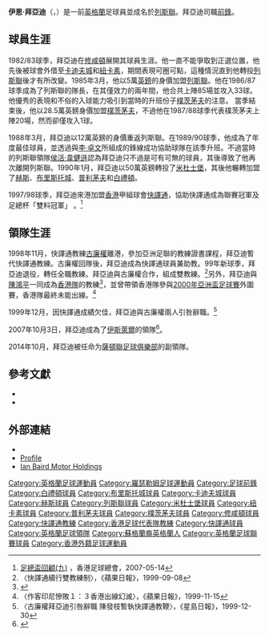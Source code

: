 {{noteTA
|G1=足球
|G2=FAcup
|G3=列斯聯
|T=zh-hans:伊恩·拜尔德;zh-hk:伊恩·拜亞迪;zh-tw:伊恩·拜爾德;
|1=zh-hans:拜尔德;zh-hk:拜亞迪;zh-tw:拜爾德;
|2=zh-hans:哈茨;zh-hk:赫斯;zh-tw:哈茨;
}}
{{Football manager infobox
| playername     = Ian Baird
| fullname       = 
| image          = 
| dateofbirth    = {{birth date and age|df=yes|1964|4|1}}
| cityofbirth    = [[洛達咸|洛達咸]]
| countryofbirth = [[英格蘭|英格蘭]]
| height         = {{height|ft=6|in=0}}
| currentclub    = 
| clubnumber     = 
| position       = [[前鋒_(足球)|前鋒]]
| youthyears     = 
| youthclubs     = [[修咸頓足球會|修咸頓]]
| years          = 1982–1985<br />1983–1984<br />1984<br />1985–1987<br />1987–1988<br />1988–1990<br />1990–1991<br />1991–1993<br />1993–1995<br />1995–1996<br />1996–1997<br>1997–1999
| clubs          = [[修咸頓足球會|修咸頓]]<br />→ [[卡迪夫城足球會|卡迪夫城]]<br />→ [[紐卡素足球會|紐卡素]]<br />[[列斯聯足球會|列斯聯]]<br />[[樸茨茅夫足球會|樸茨茅夫]]<br />[[列斯聯足球會|列斯聯]]<br />[[米杜士堡足球會|米杜士堡]]<br />[[赫斯足球會|赫斯]]<br />[[布里斯托城足球會|布里斯托城]]<br />[[普利茅夫足球會|普利茅夫]]<br />[[布莱顿足球俱乐部|白禮頓]]<br />[[花花足球會|快譯通]]<br />'''總共'''
| caps(goals)    = {{0}}22 {{0}}{{0}}(5)<br />{{0}}12 {{0}}{{0}}(6)<br />{{0}}{{0}}5 {{0}}{{0}}(1)<br />{{0}}85 {{0}}(33)<br />{{0}}20 {{0}}{{0}}(1)<br />{{0}}77 {{0}}(17)<br />{{0}}63 {{0}}(19)<br />{{0}}64 {{0}}(15)<br />{{0}}57 {{0}}(11)<br />{{0}}27 {{0}}{{0}}(6)<br />{{0}}40 {{0}}(14)<br />{{0}}22 {{0}}(18)<br />'''472 (128)'''
| manageryears   = 1998–1999<br />1999<br />2004–2007<br>2007–2012
| managerclubs   = [[花花足球會|快譯通]]<br />[[香港足球代表隊|香港]]<br />[[哈雲特足球會|哈雲特]]<br>[[伊斯萊爾足球會|伊斯萊爾]]
}}

'''伊恩·拜亞迪'''（{{lang-en|'''Ian Baird'''}}，{{bd|1964年|4月1日|catIdx=Baird, Ian}}）是一前[[英格蘭|英格蘭]]足球員並成名於[[列斯聯足球會|列斯聯]]。拜亞迪司職[[前鋒_(足球)|前鋒]]。

==球員生涯==

1982/83球季，拜亞迪在[[修咸頓足球會|修咸頓]]展開其球員生涯。他一直不能爭取到正選位置，他先後被球會外借至[[卡迪夫城足球會|卡迪夫城]]和[[紐卡素足球會|紐卡素]]，期間表現可圈可點，這種情況直到他轉投[[列斯聯足球會|列斯聯]]後才有所改變。1985年3月，他以5萬[[英鎊|英鎊]]的身價加盟[[列斯聯足球會|列斯聯]]。他在1986/87球季成為了列斯聯的隊長，在其僅效力的兩年間，他合共上陣85場並攻入33球。他優秀的表現和不俗的入球能力吸引到當時的升班份子[[樸茨茅夫足球會|樸茨茅夫]]的注意。
當季結束後，他以28.5萬英鎊身價加盟[[樸茨茅夫足球會|樸茨茅夫]]，不過他在1987/88球季代表樸茨茅夫上陣20場，然而卻僅攻入1球。

1988年3月，拜亞迪以12萬英鎊的身價重返列斯聯。在1989/90球季，他成為了年度最佳球員，並透過與[[李·卓文|李·卓文]]所組成的鋒線成功協助球隊在該季升班。不過當時的列斯聯領隊[[侯活·韋健遜|侯活·韋健遜]]認為拜亞迪只不過是可有可無的球員，其後導致了他再次離開列斯聯。1990年1月，拜亞迪以50萬英鎊轉投了[[米杜士堡足球會|米杜士堡]]，其後他輾轉加盟了[[赫斯足球會|赫斯]]、[[布里斯托城足球會|布里斯托城]]、[[普利茅夫足球會|普利茅夫]]和[[布莱顿足球俱乐部|白禮頓]]。

1997/98球季，拜亞迪來港加盟[[香港|香港]]甲組球會[[花花足球會|快譯通]]，協助快譯通成為聯賽冠軍及足總杯「雙料冠軍」 。<ref>[http://www.hkfa.com/news_details/4956 足總盃回顧(九)] {{Wayback|url=http://www.hkfa.com/news_details/4956 |date=20150619085521 }}，香港足球總會，2007-05-14</ref>

==領隊生涯==
1998年11月，快譯通教練[[古廉權|古廉權]]離港，參加亞洲足聯的教練證書課程，拜亞迪暫代快譯通教練。古廉權回隊後，拜亞迪成為快譯通球員兼助教。99年新球季，拜亞迪退役，轉任全職教練。拜亞迪與古廉權合作，組成雙教練。<ref>〈快譯通續行雙教練制〉，《蘋果日報》，1999-09-08</ref>另外，拜亞迪與[[陳鴻平|陳鴻平]]一同成為[[香港足球代表隊|香港隊]]的教練<ref>{{en}}{{cite web | title= Ian Baird | work= havantandwaterlooville | url= http://www.havantandwaterlooville.net/stats/player.asp?p=135 | accessdate= 22 February 2009 | archive-date= 2015-09-24 | archive-url= https://web.archive.org/web/20150924025220/http://www.havantandwaterlooville.net/stats/player.asp?p=135 | dead-url= no }}</ref>，並曾帶領香港隊參與[[2000年亞洲盃足球賽|2000年亞洲盃足球賽]]外圍賽，香港隊最終未能出線。<ref>〈作客印尼慘敗１：３香港出線幻滅〉，《蘋果日報》，1999-11-15</ref>

1999年12月，因快譯通成績欠佳，拜亞迪與古廉權兩人引咎辭職。<ref>〈古廉權拜亞迪引咎辭職 陳發枝暫執快譯通教鞭〉，《星島日報》，1999-12-30</ref>

2007年10月3日，拜亞迪成為了[[伊斯萊爾足球會|伊斯萊爾]]的領隊<ref>{{en}}{{cite web| title=Baird confirmed as new Eastleigh boss| work=dailyecho| url=http://www.dailyecho.co.uk/sport/football/display.var.1732696.0.baird_confirmed_as_new_eastleigh_boss.php| date=3 October 2007| accessdate=14 February 2009| archive-date=2008-01-25| archive-url=https://web.archive.org/web/20080125201500/http://www.dailyecho.co.uk/sport/football/display.var.1732696.0.baird_confirmed_as_new_eastleigh_boss.php| dead-url=no}}</ref>。

2014年10月，拜亞迪被任命为[[薩頓聯足球俱樂部|薩頓聯足球俱樂部]]的副領隊。

==參考文獻==
{{reflist}}
*{{en}}{{cite book |title=Leeds United Player By Player|   author=Andrew Mourant |   year=1992|   publisher=Guinness Publishing Limited|   isbn=0-85112-568-9}}
*{{en}}{{cite book |title= Where are They Now? |   author=Les Rowley And John Ray |   year=2005|   publisher=YFP Publishing|   isbn= 0-9545333-3-X}}

==外部連結==
*{{soccerbase|334}}
*[https://web.archive.org/web/20090314013639/http://www.leedsfans.org.uk/leeds/players/19.html Profile]
*[https://web.archive.org/web/20061205032934/http://ibmh.co.uk/ Ian Baird Motor Holdings]

{{DEFAULTSORT:Baird, Ian}}
[[Category:英格蘭足球運動員|Category:英格蘭足球運動員]]
[[Category:羅瑟勒姆足球運動員|Category:羅瑟勒姆足球運動員]]
[[Category:足球前鋒|Category:足球前鋒]]
[[Category:白禮頓球員|Category:白禮頓球員]]
[[Category:布里斯托城球員|Category:布里斯托城球員]]
[[Category:卡迪夫城球員|Category:卡迪夫城球員]]
[[Category:赫斯球員|Category:赫斯球員]]
[[Category:列斯聯球員|Category:列斯聯球員]]
[[Category:米杜士堡球員|Category:米杜士堡球員]]
[[Category:紐卡素球員|Category:紐卡素球員]]
[[Category:普利茅夫球員|Category:普利茅夫球員]]
[[Category:樸茨茅夫球員|Category:樸茨茅夫球員]]
[[Category:修咸頓球員|Category:修咸頓球員]]
[[Category:快譯通教練|Category:快譯通教練]]
[[Category:香港足球代表隊教練|Category:香港足球代表隊教練]]
[[Category:快譯通球員|Category:快譯通球員]]
[[Category:英格蘭足球領隊|Category:英格蘭足球領隊]]
[[Category:蘇格蘭裔英格蘭人|Category:蘇格蘭裔英格蘭人]]
[[Category:英格蘭足球聯賽球員|Category:英格蘭足球聯賽球員]]
[[Category:香港外籍足球運動員|Category:香港外籍足球運動員]]